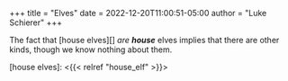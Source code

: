 +++
title = "Elves"
date = 2022-12-20T11:00:51-05:00
author = "Luke Schierer"
+++

The fact that [house elves][] *are* _**house**_ elves implies that there are
other kinds, though we know nothing about them.

[house elves]: <{{< relref "house_elf" >}}>

